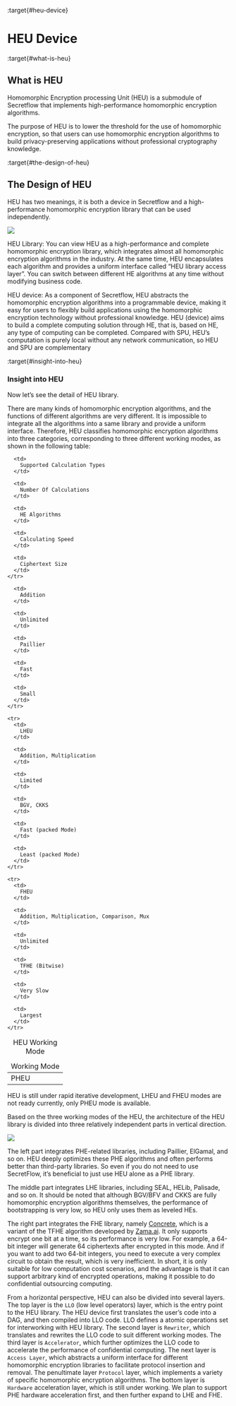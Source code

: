 :target{#heu-device}

# HEU Device

:target{#what-is-heu}

## What is HEU

Homomorphic Encryption processing Unit (HEU) is a submodule of Secretflow that implements high-performance homomorphic encryption algorithms.

The purpose of HEU is to lower the threshold for the use of homomorphic encryption, so that users can use homomorphic encryption algorithms to build privacy-preserving applications without professional cryptography knowledge.

:target{#the-design-of-heu}

## The Design of HEU

<style>
  {"\n    .red {color:#CC6600}\n    .blue {color:#6C8EBF}\n"}
</style>

HEU has two meanings, it is both a device in Secretflow and a high-performance homomorphic encryption library that can be used independently.

![](../../_assets/heu_layer.svg)

HEU Library: You can view HEU as a high-performance and complete homomorphic encryption library, which integrates almost all homomorphic encryption algorithms in the industry. At the same time, HEU encapsulates each algorithm and provides a uniform interface called “HEU library access layer”. You can switch between different HE algorithms at any time without modifying business code.

HEU device: As a component of Secretflow, HEU abstracts the homomorphic encryption algorithms into a programmable device, making it easy for users to flexibly build applications using the homomorphic encryption technology without professional knowledge. HEU (device) aims to build a complete computing solution through HE, that is, based on HE, any type of computing can be completed. Compared with SPU, HEU’s computation is purely local without any network communication, so HEU and SPU are complementary

:target{#insight-into-heu}

### Insight into HEU

Now let’s see the detail of HEU library.

There are many kinds of homomorphic encryption algorithms, and the functions of different algorithms are very different. It is impossible to integrate all the algorithms into a same library and provide a uniform interface. Therefore, HEU classifies homomorphic encryption algorithms into three categories, corresponding to three different working modes, as shown in the following table:

<table id="id1">
  <caption>
    HEU Working Mode
  </caption>

  <thead>
    <tr>
      <td>
        Working Mode
      </td>

      <td>
        Supported Calculation Types
      </td>

      <td>
        Number Of Calculations
      </td>

      <td>
        HE Algorithms
      </td>

      <td>
        Calculating Speed
      </td>

      <td>
        Ciphertext Size
      </td>
    </tr>
  </thead>

  <tbody>
    <tr>
      <td>
        PHEU
      </td>

      <td>
        Addition
      </td>

      <td>
        Unlimited
      </td>

      <td>
        Paillier
      </td>

      <td>
        Fast
      </td>

      <td>
        Small
      </td>
    </tr>

    <tr>
      <td>
        LHEU
      </td>

      <td>
        Addition, Multiplication
      </td>

      <td>
        Limited
      </td>

      <td>
        BGV, CKKS
      </td>

      <td>
        Fast (packed Mode)
      </td>

      <td>
        Least (packed Mode)
      </td>
    </tr>

    <tr>
      <td>
        FHEU
      </td>

      <td>
        Addition, Multiplication, Comparison, Mux
      </td>

      <td>
        Unlimited
      </td>

      <td>
        TFHE (Bitwise)
      </td>

      <td>
        Very Slow
      </td>

      <td>
        Largest
      </td>
    </tr>
  </tbody>
</table>

<Container type="note">
  HEU is still under rapid iterative development, LHEU and FHEU modes are not ready currently, only PHEU mode is available.
</Container>

Based on the three working modes of the HEU, the architecture of the HEU library is divided into three relatively independent parts in vertical direction.

![](../../_assets/heu_arch.png)

The left part integrates PHE-related libraries, including Paillier, ElGamal, and so on. HEU deeply optimizes these PHE algorithms and often performs better than third-party libraries. So even if you do not need to use SecretFlow, it’s beneficial to just use HEU alone as a PHE library.

The middle part integrates LHE libraries, including SEAL, HELib, Palisade, and so on. It should be noted that although BGV/BFV and CKKS are fully homomorphic encryption algorithms themselves, the performance of bootstrapping is very low, so HEU only uses them as leveled HEs.

The right part integrates the FHE library, namely [Concrete](https://github.com/zama-ai/concrete), which is a variant of the TFHE algorithm developed by [Zama.ai](https://www.zama.ai/). It only supports encrypt one bit at a time, so its performance is very low. For example, a 64-bit integer will generate 64 ciphertexts after encrypted in this mode. And if you want to add two 64-bit integers, you need to execute a very complex circuit to obtain the result, which is very inefficient. In short, it is only suitable for low computation cost scenarios, and the advantage is that it can support arbitrary kind of encrypted operations, making it possible to do confidential outsourcing computing.

From a horizontal perspective, HEU can also be divided into several layers. The top layer is the `LLO` (low level operators) layer, which is the entry point to the HEU library. The HEU device first translates the user’s code into a DAG, and then compiled into LLO code. LLO defines a atomic operations set for interworking with HEU library. The second layer is `Rewriter`, which translates and rewrites the LLO code to suit different working modes. The third layer is `Accelerator`, which further optimizes the LLO code to accelerate the performance of confidential computing. The next layer is `Access Layer`, which abstracts a uniform interface for different homomorphic encryption libraries to facilitate protocol insertion and removal. The penultimate layer `Protocol` layer, which implements a variety of specific homomorphic encryption algorithms. The bottom layer is `Hardware` acceleration layer, which is still under working. We plan to support PHE hardware acceleration first, and then further expand to LHE and FHE.

